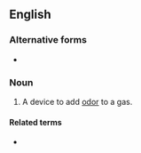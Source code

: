 ==English==
{{wikipedia}}

===Alternative forms===
* {{l|en|odoriser}}

===Noun===
{{en-noun}}

# A device to add [[odor]] to a gas.

====Related terms====
* {{l|en|odorize}}
